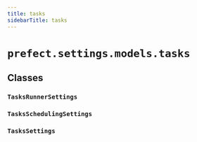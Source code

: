 ```yaml
---
title: tasks
sidebarTitle: tasks
---
```


# `prefect.settings.models.tasks`

## Classes

### `TasksRunnerSettings` <sup><a href="https://github.com/prefecthq/prefect/blob/main/src/prefect/settings/models/tasks.py#L10"><Icon icon="github" size="14" /></a></sup>

### `TasksSchedulingSettings` <sup><a href="https://github.com/prefecthq/prefect/blob/main/src/prefect/settings/models/tasks.py#L27"><Icon icon="github" size="14" /></a></sup>

### `TasksSettings` <sup><a href="https://github.com/prefecthq/prefect/blob/main/src/prefect/settings/models/tasks.py#L53"><Icon icon="github" size="14" /></a></sup>
